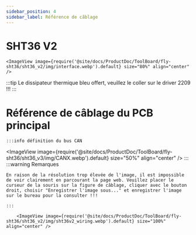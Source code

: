 ```yaml
---
sidebar_position: 4
sidebar_label: Référence de câblage
---
```


# SHT36 V2


    <ImageView image={require('@site/docs/ProductDoc/ToolBoard/fly-sht36/sht36_v2/img/interface.webp').default} size="80%" align="center" />


:::tip
Le dissipateur thermique bleu offert, veuillez le coller sur le driver 2209 !!!
:::



# Référence de câblage du PCB principal
    :::info définition du bus CAN
<ImageView image={require('@site/docs/ProductDoc/ToolBoard/fly-sht36/sht36_v3/img/CANX.webp').default} size="50%" align="center" />
    :::
    :::warning Remarques

    En raison de la résolution trop élevée de l'image, il est impossible de voir clairement en parcourant la page web. Veuillez placer le curseur de la souris sur la figure de câblage, cliquer avec le bouton droit, choisir "Enregistrer l'image sous..." et enregistrer l'image sur le bureau pour la consulter !!!

    :::

        <ImageView image={require('@site/docs/ProductDoc/ToolBoard/fly-sht36/sht36_v2/img/sht36v2_wiring.webp').default} size="100%" align="center" />